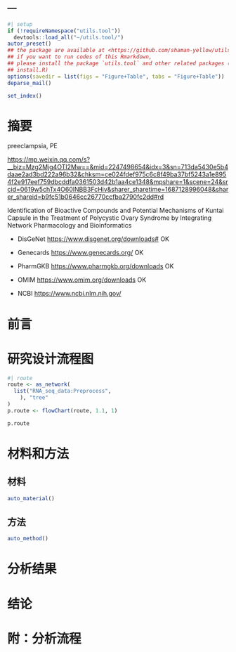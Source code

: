 ---
---

```r
#| setup
if (!requireNamespace("utils.tool"))
  devtools::load_all("~/utils.tool/")
autor_preset()
## the package are available at <https://github.com/shaman-yellow/utils.tool>
## if you want to run codes of this Rmarkdown,
## please install the package `utils.tool` and other related packages (run
## install.R)
options(savedir = list(figs = "Figure+Table", tabs = "Figure+Table"))
deparse_mail()
```

```r
set_index()
```

# 摘要 {#abstract}

preeclampsia, PE

<https://mp.weixin.qq.com/s?__biz=Mzg2Mjg4OTI2Mw==&mid=2247498654&idx=3&sn=713da5430e5b4daae2ad3bd222a96b32&chksm=ce024fdef975c6c8f49ba37bf5243a1e8954f2e917eef759dbcddfa0361503d42b1aa4ce1348&mpshare=1&scene=24&srcid=0619w5chTx4O60lNBB3FcHiv&sharer_sharetime=1687128996048&sharer_shareid=b9fc51b0646cc26770ccfba2790fc2dd#rd>

Identification of Bioactive Compounds and Potential Mechanisms of Kuntai
Capsule in the Treatment of Polycystic Ovary Syndrome by Integrating Network
Pharmacology and Bioinformatics

- DisGeNet <https://www.disgenet.org/downloads#> OK
- Genecards <https://www.genecards.org/> OK
- PharmGKB <https://www.pharmgkb.org/downloads> OK
- OMIM <https://www.omim.org/downloads> OK

- NCBI <https://www.ncbi.nlm.nih.gov/>

# 前言 {#introduction}

# 研究设计流程图 {#route}

```r
#| route
route <- as_network(
  list("RNA_seq_data:Preprocess",
    ), "tree"
)
p.route <- flowChart(route, 1.1, 1)
```

```r
p.route
```

# 材料和方法 {#methods}

## 材料

```r
auto_material()
```

## 方法

```r
auto_method()
```

# 分析结果 {#results}

# 结论 {#dis}

# 附：分析流程 {#workflow}
